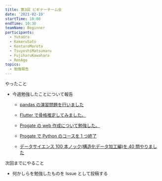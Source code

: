 ```yaml
---
title: 第3回 ビギナーチーム会
date: '2021-02-19'
startTime: 10:00
endTime: 10:30
teamName: Beginner
participants:
  - YutaUra
  - KakeruSato
  - KentaroMorota
  - TsuyoshiMatsumaru
  - FujiharuKawahara
  - RenAgo
topics:
  - 勉強報告
---
```


やったこと

- 今週勉強したことについて報告

  - <user name="KakeruSato" />

    [pandas の演習問題を行いました](https://github.com/ycu-engine/community/issues/14)

  - <user name="TsuyoshiMatsumaru" />

    [Flutter で骨格推定してみました。](https://github.com/ycu-engine/community/issues/14)

  - <user name="RenAgo" />

    [Progate の web 作成について勉強した。](https://github.com/ycu-engine/community/issues/16)

  - <user name="FujiharuKawahara" />

    [Progate で Python のコースを 1 つ終了](https://github.com/ycu-engine/community/issues/17)

  - <user name="KentaroMorota" />

    [データサイエンス 100 本ノック(構造化データ加工編)を 40 問やりました](https://github.com/ycu-engine/community/issues/18)

次回までにやること

- 何かしらを勉強したものを Issue として投稿する
